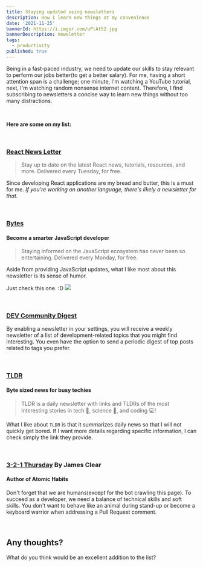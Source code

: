 ```yaml
---
title: Staying updated using newsletters
description: How I learn new things at my convenience
date: '2021-11-25'
bannerId: https://i.imgur.com/uPlAt52.jpg
bannerDescription: newsletter
tags:
  - productivity
published: true 
---
```


Being in a fast-paced industry,  we need to update our skills to stay relevant to perform our jobs better(to get a better salary). For me, having a short attention span is a challenge; one minute, I'm watching a YouTube tutorial, next, I'm watching random nonsense internet content. Therefore, I find subscribing to newsletters a concise way to learn new things without too many distractions.

<br />

**Here are some on my list:**

<br />

### [React News Letter](https://reactnewsletter.com/)
> Stay up to date on the latest React news, tutorials, resources, and more. Delivered every Tuesday, for free.

Since developing React applications are my bread and butter, this is a must for me. _If you're working on another language, there's likely a newsletter for that._

<br />

### [Bytes](https://bytes.dev?x=1095221753)
#### Become a smarter JavaScript developer
> Staying informed on the JavaScript ecosystem has never been so entertaining. Delivered every Monday, for free.

Aside from providing JavaScript updates, what I like most about this newsletter is its sense of humor.

Just check this one. :D
<img src="https://dev-to-uploads.s3.amazonaws.com/uploads/articles/1ictwlpdad4k44atvqel.png" />

<br />

### [DEV Community Digest](https://dev.to/settings/notifications)
By enabling a newsletter in your settings, you will receive a weekly newsletter of a list of development-related topics that you might find interesting. You even have the option to send a periodic digest of top posts related to tags you prefer.

<br />

### [TLDR](https://messaged.com/tldr/)
#### Byte sized news for busy techies
> TLDR is a daily newsletter with links and TLDRs of the most interesting stories in tech 📱, science 🚀, and coding 💻!

What I like about `TLDR` is that it summarizes daily news so that I will not quickly get bored. If I want more details regarding specific information, I can check simply the link they provide.

<br />

### [3-2-1 Thursday](https://jamesclear.com/3-2-1/refer?rh_ref=e281bada) By James Clear
#### Author of Atomic Habits

Don't forget that we are humans(except for the bot crawling this page). To succeed as a developer, we need a balance of technical skills and soft skills. You don't want to behave like an animal during stand-up or become a keyboard warrior when addressing a Pull Request comment.

<br />

## Any thoughts?
What do you think would be an excellent addition to the list?